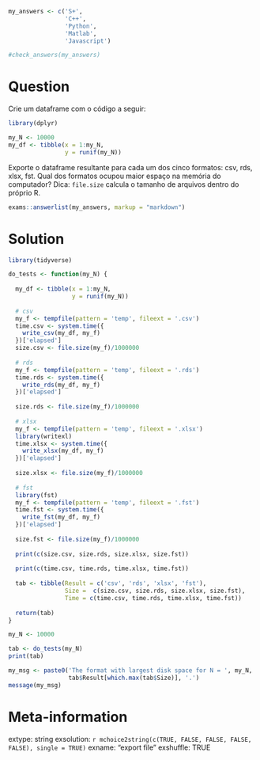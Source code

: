 ```r
my_answers <- c('S+', 
                'C++',
                'Python',
                'Matlab',
                'Javascript')

#check_answers(my_answers)
```

Question
========

Crie um dataframe com o código a seguir:

```r
library(dplyr)

my_N <- 10000
my_df <- tibble(x = 1:my_N,
                y = runif(my_N))
```

Exporte o dataframe resultante para cada um dos cinco formatos: csv, rds, xlsx, fst. Qual dos formatos ocupou maior espaço na memória do computador? Dica: `file.size` calcula o tamanho de arquivos dentro do próprio R.

```r
exams::answerlist(my_answers, markup = "markdown")
```

Solution
================

```r
library(tidyverse)

do_tests <- function(my_N) {
  
  my_df <- tibble(x = 1:my_N,
                  y = runif(my_N))
  
  # csv
  my_f <- tempfile(pattern = 'temp', fileext = '.csv')
  time.csv <- system.time({
    write_csv(my_df, my_f)
  })['elapsed']
  size.csv <- file.size(my_f)/1000000
  
  # rds
  my_f <- tempfile(pattern = 'temp', fileext = '.rds')
  time.rds <- system.time({
    write_rds(my_df, my_f)
  })['elapsed']
  
  size.rds <- file.size(my_f)/1000000
  
  # xlsx
  my_f <- tempfile(pattern = 'temp', fileext = '.xlsx')
  library(writexl) 
  time.xlsx <- system.time({
    write_xlsx(my_df, my_f)
  })['elapsed']
  
  size.xlsx <- file.size(my_f)/1000000
  
  # fst
  library(fst)
  my_f <- tempfile(pattern = 'temp', fileext = '.fst')
  time.fst <- system.time({
    write_fst(my_df, my_f)
  })['elapsed']
  
  size.fst <- file.size(my_f)/1000000
  
  print(c(size.csv, size.rds, size.xlsx, size.fst))
  
  print(c(time.csv, time.rds, time.xlsx, time.fst))
  
  tab <- tibble(Result = c('csv', 'rds', 'xlsx', 'fst'), 
                Size =  c(size.csv, size.rds, size.xlsx, size.fst),
                Time = c(time.csv, time.rds, time.xlsx, time.fst))
  
  return(tab)
}

my_N <- 10000

tab <- do_tests(my_N)
print(tab)

my_msg <- paste0('The format with largest disk space for N = ', my_N, ' is ', 
                 tab$Result[which.max(tab$Size)], '.')
message(my_msg)

```


Meta-information
================
extype: string
exsolution: `r mchoice2string(c(TRUE, FALSE, FALSE, FALSE, FALSE), single = TRUE)`
exname: "export file"
exshuffle: TRUE

